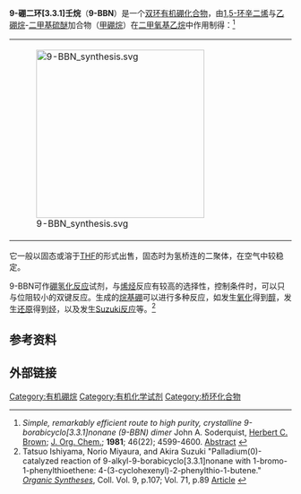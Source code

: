 {{NoteTA
|T = zh-cn:9-硼二环[3.3.1]壬烷; zh-tw:9-硼二環[3.3.1]壬烷;
}}
{{Chembox
| ImageFileL1 = BBN structure.png
| ImageSizeL1 = 120px
| ImageFileR1 = 9-BBN-3D-balls.png
| ImageSizeR1 = 120px
| ImageFile2 = 9-BBN-dimer-xtal-3D-sticks-skeletal.png
| ImageFile3 = BBN_Crystals.jpg
| IUPACName = 9-Borabicyclo[3.3.1]nonane
| OtherNames = 9-硼杂双环-[3.3.1]壬烷
|Section1={{Chembox Identifiers
| Abbreviations = 9-BBN
| StdInChI_Ref = {{stdinchicite|correct|chemspider}}
| StdInChI = 1S/C9H15B/c1-3-7-5-2-6-8(4-1)9-7/h7-9H,1-6H2
| CASNo_Ref = {{cascite|correct|CAS}}
| CASNo = 280-64-8
| EINECS = 206-000-9
| ChemSpiderID_Ref = {{chemspidercite|correct|chemspider}}
| ChemSpiderID = 71299
| PubChem = 6327450
| SMILES = B1C2CCCC1CCC2
| InChI = 1/C8H15B/c1-3-7-5-2-6-8(4-1)9-7/h7-9H,1-6H2
| InChIKey = FEJUGLKDZJDVFY-UHFFFAOYAE
| StdInChIKey_Ref = {{stdinchicite|correct|chemspider}}
| StdInChIKey = FEJUGLKDZJDVFY-UHFFFAOYSA-N
| RTECS =
| MeSHName =
| ChEBI_Ref = {{ebicite|correct|EBI}}
| ChEBI =
| KEGG_Ref = {{keggcite|correct|kegg}}
| KEGG = 
  }}
|Section2 = {{Chembox Properties
| Formula = C<sub>8</sub>H<sub>15</sub>B
| MolarMass = 122.02 
| Appearance =
| Density = 0.894 g/cm<sup>3</sup>
| MeltingPt = 153-155 °C
| Melting_notes = 固态二聚体
| BoilingPt = 
| Boiling_notes = 
| Solubility = 反应
| SolubleOther = 
| Solvent = 
| pKa = 
| pKb = }}
| Section7 = {{Chembox Hazards
| EUClass = 
| EUIndex = 
| MainHazards = 
| NFPA-H = 
| NFPA-F = 
| NFPA-R = 
| NFPA-O =
| RPhrases = {{R11}}, {{R14/15}}, {{R36/37/38}}  
| SPhrases = {{S7/9}}, {{S16}}, {{S33}}, {{S7/8}}, {{S26}}, {{S37/39}}  
| RSPhrases =
| FlashPt = 
| Autoignition = 
| ExploLimits = 
| PEL = }}
}}

'''9-硼二环[3.3.1]壬烷'''（'''9-BBN'''）是一个[[桥环化合物|双环]][[有机硼化合物|有机硼化合物]]，由[[1,5-环辛二烯|1,5-环辛二烯]]与[[乙硼烷|乙硼烷]]-[[二甲基硫醚|二甲基硫醚]]加合物（[[甲硼烷|甲硼烷]]）在[[二甲氧基乙烷|二甲氧基乙烷]]中作用制得：<ref>''Simple, remarkably efficient route to high purity, crystalline 9-borabicyclo[3.3.1]nonane (9-BBN) dimer'' John A. Soderquist, [[Herbert_C._Brown|Herbert C. Brown]];  [[J._Org._Chem.|J. Org. Chem.]]; '''1981'''; 46(22); 4599-4600. [http://pubs.acs.org/cgi-bin/abstract.cgi/joceah/1981/46/i22/f-pdf/f_jo00335a067.pdf Abstract] {{Wayback|url=http://pubs.acs.org/cgi-bin/abstract.cgi/joceah/1981/46/i22/f-pdf/f_jo00335a067.pdf |date=20080904213452 }}</ref> 

{|align="center"
|-
|[[File:9-BBN_synthesis.svg|300px]]
|
|
|
|
|
|
|
|
|[[File:9-BBN_dimer_structure.svg|75px]]
|}

它一般以固态或溶于[[THF|THF]]的形式出售，固态时为氢桥连的二聚体，在空气中较稳定。

9-BBN可作[[硼氢化反应|硼氢化反应]]试剂，与[[烯烃|烯烃]]反应有较高的选择性，控制条件时，可以只与位阻较小的双键反应。生成的[[烷基硼|烷基硼]]可以进行多种反应，如发生[[硼氢化-氧化反应|氧化]]得到[[醇|醇]]，发生[[还原|还原]]得到[[烃|烃]]，以及发生[[Suzuki反应|Suzuki反应]]等。<ref>Tatsuo Ishiyama, Norio Miyaura, and Akira Suzuki "Palladium(0)-catalyzed reaction of 9-alkyl-9-borabicyclo[3.3.1]nonane with 1-bromo-1-phenylthioethene: 4-(3-cyclohexenyl)-2-phenylthio-1-butene."  ''[[Organic_Syntheses|Organic Syntheses]]'', Coll. Vol. 9, p.107; Vol. 71, p.89 [http://www.orgsyn.org/orgsyn/prep.asp?prep=cv9p0107 Article] {{Wayback|url=http://www.orgsyn.org/orgsyn/prep.asp?prep=cv9p0107 |date=20070930231831 }}</ref>

== 参考资料 ==
{{Reflist}}

== 外部链接 ==


[[Category:有机硼烷|Category:有机硼烷]]
[[Category:有机化学试剂|Category:有机化学试剂]]
[[Category:桥环化合物|Category:桥环化合物]]